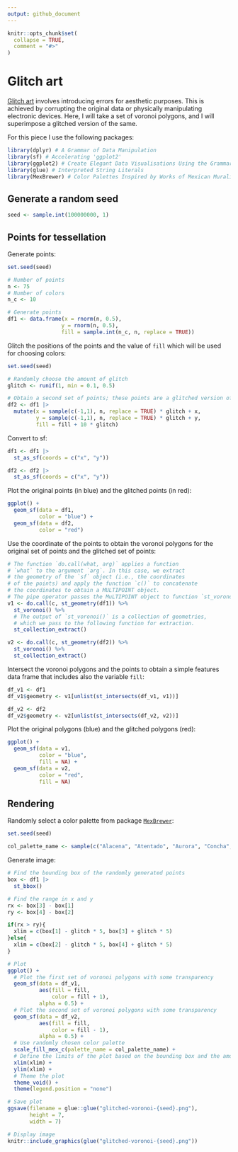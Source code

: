 ```yaml
---
output: github_document
---
```


<!-- README.md is generated from README.Rmd. Please edit that file -->

```r
knitr::opts_chunk$set(
  collapse = TRUE,
  comment = "#>"
)
```

# Glitch art

<!-- badges: start -->
<!-- badges: end -->

[Glitch art](https://en.wikipedia.org/wiki/Glitch_art) involves introducing errors for aesthetic purposes. This is achieved by corrupting the original data or physically manipulating electronic devices. Here, I will take a set of voronoi polygons, and I will superimpose a glitched version of the same.

For this piece I use the following packages:
```r
library(dplyr) # A Grammar of Data Manipulation
library(sf) # Accelerating 'ggplot2'  
library(ggplot2) # Create Elegant Data Visualisations Using the Grammar of Graphics
library(glue) # Interpreted String Literals
library(MexBrewer) # Color Palettes Inspired by Works of Mexican Muralists 
```

## Generate a random seed

```r
seed <- sample.int(100000000, 1)
```

## Points for tessellation

Generate points:
```r
set.seed(seed)

# Number of points
n <- 75
# Number of colors
n_c <- 10

# Generate points
df1 <- data.frame(x = rnorm(n, 0.5),
                 y = rnorm(n, 0.5),
                 fill = sample.int(n_c, n, replace = TRUE))
```

Glitch the positions of the points and the value of `fill` which will be used for choosing colors:
```r
set.seed(seed)

# Randomly choose the amount of glitch
glitch <- runif(1, min = 0.1, 0.5)

# Obtain a second set of points; these points are a glitched version of the original
df2 <- df1 |>
  mutate(x = sample(c(-1,1), n, replace = TRUE) * glitch + x,
         y = sample(c(-1,1), n, replace = TRUE) * glitch + y,
         fill = fill + 10 * glitch)
```

Convert to sf:
```r
df1 <- df1 |>
  st_as_sf(coords = c("x", "y"))

df2 <- df2 |>
  st_as_sf(coords = c("x", "y"))
```

Plot the original points (in blue) and the glitched points (in red):
```r
ggplot() +
  geom_sf(data = df1,
          color = "blue") +
  geom_sf(data = df2,
          color = "red")
```

Use the coordinate of the points to obtain the voronoi polygons for the original set of points and the glitched set of points: 
```r
# The function `do.call(what, arg)` applies a function
# `what` to the argument `arg`. In this case, we extract 
# the geometry of the `sf` object (i.e., the coordinates 
# of the points) and apply the function `c()` to concatenate 
# the coordinates to obtain a MULTIPOINT object.   
# The pipe operator passes the MuLTIPOINT object to function `st_voronoi()`
v1 <- do.call(c, st_geometry(df1)) %>% 
  st_voronoi() %>% 
  # The output of `st_voronoi()` is a collection of geometries, 
  # which we pass to the following function for extraction.
  st_collection_extract()

v2 <- do.call(c, st_geometry(df2)) %>% 
  st_voronoi() %>% 
  st_collection_extract()
```

Intersect the voronoi polygons and the points to obtain a simple features data frame that includes also the variable `fill`:
```r
df_v1 <- df1
df_v1$geometry <- v1[unlist(st_intersects(df_v1, v1))] 

df_v2 <- df2
df_v2$geometry <- v2[unlist(st_intersects(df_v2, v2))] 
```

Plot the original polygons (blue) and the glitched polygons (red):
```r
ggplot() +
  geom_sf(data = v1,
          color = "blue",
          fill = NA) +
  geom_sf(data = v2,
          color = "red",
          fill = NA)
```

## Rendering

Randomly select a color palette from package [`MexBrewer`](https://paezha.github.io/MexBrewer/):
```r
set.seed(seed)

col_palette_name <- sample(c("Alacena", "Atentado", "Aurora", "Concha", "Frida", "Huida", "Maiz", "Ofrenda", "Revolucion", "Ronda", "Taurus1", "Taurus2", "Tierra", "Vendedora"), 1)
```

Generate image:
```r
# Find the bounding box of the randomly generated points
box <- df1 |>
  st_bbox()

# Find the range in x and y
rx <- box[3] - box[1]
ry <- box[4] - box[2]

if(rx > ry){
  xlim = c(box[1] - glitch * 5, box[3] + glitch * 5)
}else{
  xlim = c(box[2] - glitch * 5, box[4] + glitch * 5)
}

# Plot
ggplot() +
  # Plot the first set of voronoi polygons with some transparency
  geom_sf(data = df_v1,
          aes(fill = fill,
              color = fill + 1),
          alpha = 0.5) +
  # Plot the second set of voronoi polygons with some transparency
  geom_sf(data = df_v2,
          aes(fill = fill,
              color = fill - 1),
          alpha = 0.5) +
  # Use randomly chosen color palette
  scale_fill_mex_c(palette_name = col_palette_name) +
  # Define the limits of the plot based on the bounding box and the amount of glitch
  xlim(xlim) +
  ylim(xlim) +
  # Theme the plot
  theme_void() +
  theme(legend.position = "none")

# Save plot
ggsave(filename = glue::glue("glitched-voronoi-{seed}.png"),
       height = 7,
       width = 7)
```

```r
# Display image
knitr::include_graphics(glue("glitched-voronoi-{seed}.png"))
```



